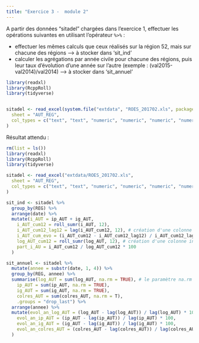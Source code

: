 ```yaml
---
title: "Exercice 3 -  module 2"
---  
```


A partir des données “sitadel” chargées dans l'exercice 1, effectuer les opérations suivantes en utilisant l’opérateur `%>%` :  

   - effectuer les mêmes calculs que ceux réalisés sur la région 52, mais sur chacune des régions --> à stocker dans 'sit_ind'  
   - calculer les agrégations par année civile pour chacune des régions, puis leur taux d’évolution d’une année sur l’autre 
     (exemple : (val2015-val2014)/val2014) --> à stocker dans 'sit_annuel'  

```r
library(readxl)
library(RcppRoll)
library(tidyverse)


sitadel <- read_excel(system.file("extdata", "ROES_201702.xls", package = "savoirfR"),
  sheet = "AUT_REG",
  col_types = c("text", "text", "numeric", "numeric", "numeric", "numeric")
)

```

Résultat attendu :   

```r
rm(list = ls())
library(readxl)
library(RcppRoll)
library(tidyverse)

sitadel <- read_excel("extdata/ROES_201702.xls",
  sheet = "AUT_REG",
  col_types = c("text", "text", "numeric", "numeric", "numeric", "numeric")
)
```

```r
sit_ind <- sitadel %>%
  group_by(REG) %>%
  arrange(date) %>%
  mutate(i_AUT = ip_AUT + ig_AUT,
    i_AUT_cum12 = roll_sumr(i_AUT, 12),
    i_AUT_cum12_lag12 = lag(i_AUT_cum12, 12), # création d'une colonne intermédiaire qui décale les valeurs de 12 mois pour mettre côte à côte les cumul d'autorisations espacés de 12 mois
    i_AUT_cum_evo = (i_AUT_cum12 - i_AUT_cum12_lag12) / i_AUT_cum12_lag12 * 100,
    log_AUT_cum12 = roll_sumr(log_AUT, 12), # création d'une colonne intermédiaire pour calculer le cumul de logements autorisés les 12 derniers mois
    part_i_AU = i_AUT_cum12 / log_AUT_cum12 * 100
  )

sit_annuel <- sitadel %>%
  mutate(annee = substr(date, 1, 4)) %>%
  group_by(REG, annee) %>%
  summarise(log_AUT = sum(log_AUT, na.rm = TRUE), # le paramètre na.rm = TRUE permet d'ignorer les éventuelles valeusr manquantes
    ip_AUT = sum(ip_AUT, na.rm = TRUE),
    ig_AUT = sum(ig_AUT, na.rm = TRUE),
    colres_AUT = sum(colres_AUT, na.rm = T),
    .groups = "drop_last") %>%
  arrange(annee) %>%
  mutate(evol_an_log_AUT = (log_AUT - lag(log_AUT)) / lag(log_AUT) * 100,
    evol_an_ip_AUT = (ip_AUT - lag(ip_AUT)) / lag(ip_AUT) * 100,
    evol_an_ig_AUT = (ig_AUT - lag(ig_AUT)) / lag(ig_AUT) * 100,
    evol_an_colres_AUT = (colres_AUT - lag(colres_AUT)) / lag(colres_AUT) * 100
  )

```


